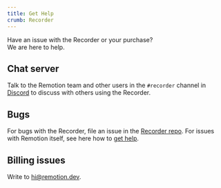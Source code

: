 ```yaml
---
title: Get Help
crumb: Recorder
---
```


Have an issue with the Recorder or your purchase?  
We are here to help.

## Chat server

Talk to the Remotion team and other users in the `#recorder` channel in [Discord](https://remotion.dev/discord) to discuss with others using the Recorder.

## Bugs

For bugs with the Recorder, file an issue in the [Recorder repo](https://github.com/remotion-dev/recorder/issues).
For issues with Remotion itself, see here how to [get help](/docs/help).

## Billing issues

Write to hi@remotion.dev.

